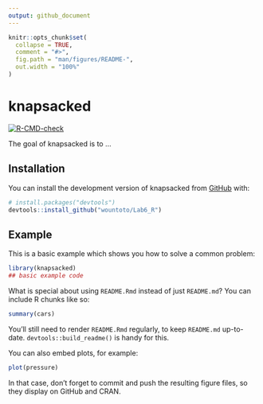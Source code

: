 ```yaml
---
output: github_document
---
```


<!-- README.md is generated from README.Rmd. Please edit that file -->

```r
knitr::opts_chunk$set(
  collapse = TRUE,
  comment = "#>",
  fig.path = "man/figures/README-",
  out.width = "100%"
)
```

# knapsacked

<!-- badges: start -->
[![R-CMD-check](https://github.com/wountoto/Lab6_R/actions/workflows/R-CMD-check.yaml/badge.svg)](https://github.com/wountoto/Lab6_R/actions/workflows/R-CMD-check.yaml)
<!-- badges: end -->

The goal of knapsacked is to ...

## Installation

You can install the development version of knapsacked from [GitHub](https://github.com/) with:

``` r
# install.packages("devtools")
devtools::install_github("wountoto/Lab6_R")
```

## Example

This is a basic example which shows you how to solve a common problem:

```r
library(knapsacked)
## basic example code
```

What is special about using `README.Rmd` instead of just `README.md`? You can include R chunks like so:

```r
summary(cars)
```

You'll still need to render `README.Rmd` regularly, to keep `README.md` up-to-date. `devtools::build_readme()` is handy for this.

You can also embed plots, for example:

```r
plot(pressure)
```

In that case, don't forget to commit and push the resulting figure files, so they display on GitHub and CRAN.
